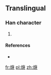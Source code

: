 ==Translingual==

===Han character===
{{Han char|rn=86|rad=火|as=08|sn=12|four=|canj=火戈中人 (FILO)}}

# {{defn|Han|sort=火08}}

====References====
* {{Han ref|kx=0675.191|hdz=32210.121|uh=713F|ud=28991}}

[[fr:焿]]
[[pl:焿]]
[[zh:焿]]